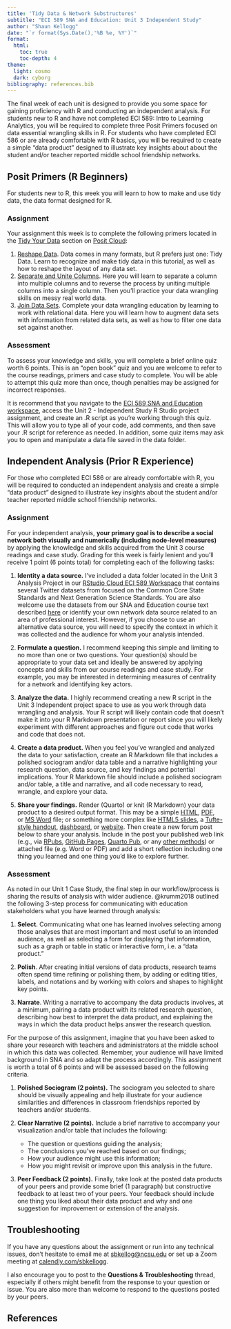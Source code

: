 ```yaml
---
title: 'Tidy Data & Network Substructures'
subtitle: "ECI 589 SNA and Education: Unit 3 Independent Study"
author: "Shaun Kellogg"
date: "`r format(Sys.Date(),'%B %e, %Y')`"
format:
  html:
    toc: true
    toc-depth: 4
theme: 
  light: cosmo
  dark: cyborg
bibliography: references.bib
---
```


The final week of each unit is designed to provide you some space for gaining proficiency with R and conducting an independent analysis. For students new to R and have not completed ECI 589: Intro to Learning Analytics, you will be required to complete three Posit Primers focused on data essential wrangling skills in R. For students who have completed ECI 586 or are already comfortable with R basics, you will be required to create a simple "data product" designed to illustrate key insights about about the student and/or teacher reported middle school friendship networks.

## Posit Primers (R Beginners)

For students new to R, this week you will learn to how to make and use tidy data, the data format designed for R.

### Assignment

Your assignment this week is to complete the following primers located in the [Tidy Your Data](https://posit.cloud/learn/primers/4) section on [Posit Cloud](https://posit.cloud/learn/primers):

1.  [Reshape Data](https://posit.cloud/learn/primers/4.1). Data comes in many formats, but R prefers just one: Tidy Data. Learn to recognize and make tidy data in this tutorial, as well as how to reshape the layout of any data set.
2.  [Separate and Unite Columns](https://posit.cloud/learn/primers/4.2). Here you will learn to separate a column into multiple columns and to reverse the process by uniting multiple columns into a single column. Then you'll practice your data wrangling skills on messy real world data.
3.  [Join Data Sets](https://posit.cloud/learn/primers/4.3). Complete your data wrangling education by learning to work with relational data. Here you will learn how to augment data sets with information from related data sets, as well as how to filter one data set against another.

### Assessment

To assess your knowledge and skills, you will complete a brief online quiz worth 6 points. This is an "open book" quiz and you are welcome to refer to the course readings, primers and case study to complete. You will be able to attempt this quiz more than once, though penalties may be assigned for incorrect responses.

It is recommend that you navigate to the [ECI 589 SNA and Education workspace](https://posit.cloud/spaces/322769/join?access_code=ZuCVwxEaX0MeAI5aj_P1_9gnl2D9I7SjMRYk6bog), access the Unit 2 - Independent Study R Studio project assignment, and create an .R script as you're working through this quiz. This will allow you to type all of your code, add comments, and then save your .R script for reference as needed. In addition, some quiz items may ask you to open and manipulate a data file saved in the data folder.

## Independent Analysis (Prior R Experience)

For those who completed ECI 586 or are already comfortable with R, you will be required to conducted an independent analysis and create a simple "data product" designed to illustrate key insights about the student and/or teacher reported middle school friendship networks.

### Assignment

For your independent analysis, **your primary goal is to describe a social network both visually and numerically (including node-level measures)** by applying the knowledge and skills acquired from the Unit 3 course readings and case study. Grading for this week is fairly lenient and you'll receive 1 point (6 points total) for completing each of the following tasks:

1.  **Identity a data source.** I've included a data folder located in the Unit 3 Analysis Project in our [RStudio Cloud ECI 589 Workspace](https://posit.cloud/spaces/322769/join?access_code=ZuCVwxEaX0MeAI5aj_P1_9gnl2D9I7SjMRYk6bog) that contains several Twitter datasets from focused on the Common Core State Standards and Next Generation Science Standards. You are also welcome use the datasets from our SNA and Education course text described [here](https://studysites.sagepub.com/carolan/study/resources.htm) or identify your own network data source related to an area of professional interest. However, if you choose to use an alternative data source, you will need to specify the context in which it was collected and the audience for whom your analysis intended.

2.  **Formulate a question.** I recommend keeping this simple and limiting to no more than one or two questions. Your question(s) should be appropriate to your data set and ideally be answered by applying concepts and skills from our course readings and case study. For example, you may be interested in determining measures of centrality for a network and identifying key actors.

3.  **Analyze the data.** I highly recommend creating a new R script in the Unit 3 Independent project space to use as you work through data wrangling and analysis. Your R script will likely contain code that doesn't make it into your R Markdown presentation or report since you will likely experiment with different approaches and figure out code that works and code that does not.

4.  **Create a data product.** When you feel you've wrangled and analyzed the data to your satisfaction, create an R Markdown file that includes a polished sociogram and/or data table and a narrative highlighting your research question, data source, and key findings and potential implications. Your R Markdown file should include a polished sociogram and/or table, a title and narrative, and all code necessary to read, wrangle, and explore your data.

5.  **Share your findings.** Render (Quarto) or knit (R Markdown) your data product to a desired output format. This may be a simple [HTML](https://bookdown.org/yihui/rmarkdown/html-document.html), [PDF](https://bookdown.org/yihui/rmarkdown/pdf-document.html), or [MS Word](https://bookdown.org/yihui/rmarkdown/word-document.html) file; or something more complex like [HTML5 slides](https://bookdown.org/yihui/rmarkdown/ioslides-presentation.html), a [Tufte-style handout](https://bookdown.org/yihui/rmarkdown/tufte-handouts.html), [dashboard](https://rmarkdown.rstudio.com/flexdashboard/), or [website](https://bookdown.org/yihui/rmarkdown/rmarkdown-site.html). Then create a new forum post below to share your analysis. Include in the post your published web link (e.g., via [RPubs](https://rpubs.com/about/getting-started), [GitHub Pages](https://pages.github.com), [Quarto Pub](https://quarto.org/docs/publishing/quarto-pub.html), or any [other methods](https://quarto.org/docs/publishing/)) or attached file (e.g. Word or PDF) and add a short reflection including one thing you learned and one thing you'd like to explore further.

### Assessment

As noted in our Unit 1 Case Study, the final step in our workflow/process is sharing the results of analysis with wider audience. @krumm2018 outlined the following 3-step process for communicating with education stakeholders what you have learned through analysis:

1.  **Select**. Communicating what one has learned involves selecting among those analyses that are most important and most useful to an intended audience, as well as selecting a form for displaying that information, such as a graph or table in static or interactive form, i.e. a "data product."

2.  **Polish**. After creating initial versions of data products, research teams often spend time refining or polishing them, by adding or editing titles, labels, and notations and by working with colors and shapes to highlight key points.

3.  **Narrate**. Writing a narrative to accompany the data products involves, at a minimum, pairing a data product with its related research question, describing how best to interpret the data product, and explaining the ways in which the data product helps answer the research question.

For the purpose of this assignment, imagine that you have been asked to share your research with teachers and administrators at the middle school in which this data was collected. Remember, your audience will have limited background in SNA and so adapt the process accordingly. This assignment is worth a total of 6 points and will be assessed based on the following criteria.

1.  **Polished Sociogram (2 points).** The sociogram you selected to share should be visually appealing and help illustrate for your audience similarities and differences in classroom friendships reported by teachers and/or students.

2.  **Clear Narrative (2 points).** Include a brief narrative to accompany your visualization and/or table that includes the following:

    -   The question or questions guiding the analysis;
    -   The conclusions you've reached based on our findings;
    -   How your audience might use this information;
    -   How you might revisit or improve upon this analysis in the future.

3.  **Peer Feedback (2 points).** Finally, take look at the posted data products of your peers and provide some brief (1 paragraph) but constructive feedback to at least two of your peers. Your feedback should include one thing you liked about their data product and why and one suggestion for improvement or extension of the analysis.

## Troubleshooting

If you have any questions about the assignment or run into any technical issues, don't hesitate to email me at [sbkellog\@ncsu.edu](http://sbkellog@ncsu.edu/) or set up a Zoom meeting at [calendly.com/sbkellogg](http://calendly.com/sbkellogg).

I also encourage you to post to the **Questions & Troubleshooting** thread, especially if others might benefit from the response to your question or issue. You are also more than welcome to respond to the questions posted by your peers.

## References
